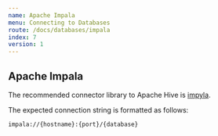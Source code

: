 ```yaml
---
name: Apache Impala
menu: Connecting to Databases
route: /docs/databases/impala
index: 7
version: 1
---
```


## Apache Impala

The recommended connector library to Apache Hive is [impyla](https://github.com/cloudera/impyla).

The expected connection string is formatted as follows:

```
impala://{hostname}:{port}/{database}
```
